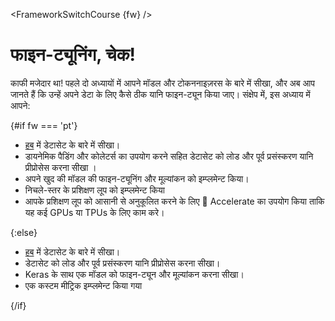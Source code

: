 <FrameworkSwitchCourse {fw} />

# फाइन-ट्यूनिंग, चेक!

काफी मजेदार था! पहले दो अध्यायों में आपने मॉडल और टोकननाइज़रस  के बारे में सीखा, और अब आप जानते हैं कि उन्हें अपने डेटा के लिए कैसे ठीक यानि फाइन-ट्यून किया जाए। संक्षेप में, इस अध्याय में आपने:

{#if fw === 'pt'}
* [हब](https://huggingface.co/datasets) में डेटासेट के बारे में सीखा।
* डायनेमिक पैडिंग और कोलेटर्स का उपयोग करने सहित डेटासेट को लोड और पूर्व प्रसंस्करण यानि प्रीप्रोसेस करना सीखा ।
* अपने खुद की मॉडल की फाइन-ट्यूनिंग और मूल्यांकन को इम्प्लमेन्ट किया।
* निचले-स्तर के प्रशिक्षण लूप को इम्प्लमेन्ट किया
* आपके प्रशिक्षण लूप को आसानी से अनुकूलित करने के लिए 🤗 Accelerate का उपयोग किया ताकि यह कई GPUs या TPUs के लिए काम करे। 

{:else}
* [हब](https://huggingface.co/datasets) में डेटासेट के बारे में सीखा।
* डेटासेट को लोड और पूर्व प्रसंस्करण यानि प्रीप्रोसेस करना सीखा। 
* Keras के साथ एक मॉडल को फाइन-ट्यून और मूल्यांकन करना सीखा।
* एक कस्टम मीट्रिक इम्प्लमेन्ट किया गया

{/if}
